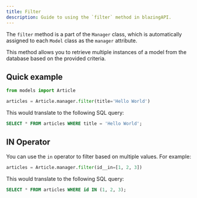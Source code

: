 ```yaml
---
title: Filter
description: Guide to using the `filter` method in blazingAPI.
---
```


The `filter` method is a part of the `Manager` class, which is automatically assigned to each `Model` class as the `manager` attribute.

This method allows you to retrieve multiple instances of a model from the database based on the provided criteria.

## Quick example

```python
from models import Article

articles = Article.manager.filter(title='Hello World')
```

This would translate to the following SQL query:

```sql
SELECT * FROM articles WHERE title = 'Hello World';
```

## IN Operator

You can use the `in` operator to filter based on multiple values. For example:

```python
articles = Article.manager.filter(id__in=[1, 2, 3])
```

This would translate to the following SQL query:

```sql
SELECT * FROM articles WHERE id IN (1, 2, 3);
```